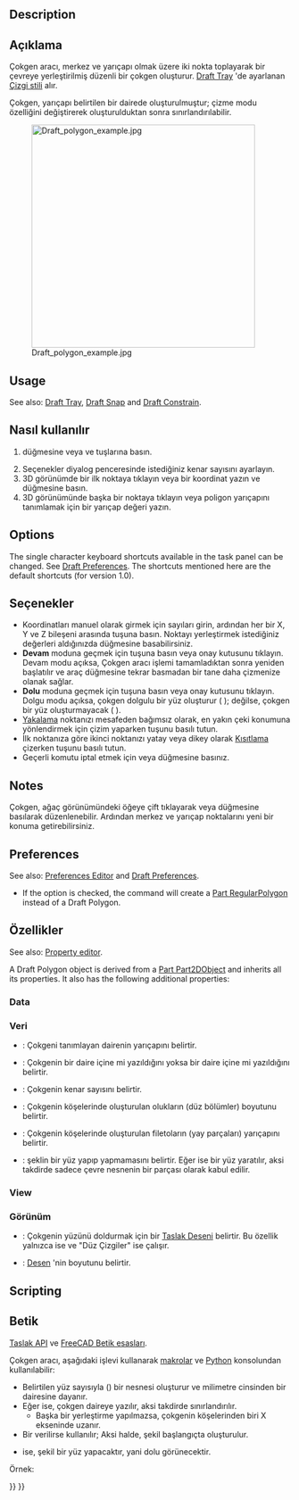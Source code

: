 <languages/>

{{Docnav
|[[Draft_Rectangle|Rectangle]]
|[[Draft_BSpline|BSpline]]
|[[Draft_Workbench|Draft]]
|IconL=Draft_Rectangle.svg
|IconR=Draft_BSpline.svg
|IconC=Workbench_Draft.svg
}}

<div class="mw-translate-fuzzy">
{{GuiCommand/tr
|Name=Draft Polygon
|Name/tr=Çokgen
|MenuLocation=Taslak → Çokgen
|Workbenches=[[Draft_Workbench/tr|Taslak]], [[Arch_Workbench/tr|Mimari]]
|Shortcut={{KEY|P}} {{KEY|G}}
|SeeAlso=[[Draft Circle/tr|Çember]]
|Version=0.7
}}
</div>

==Description== 

<div class="mw-translate-fuzzy">
== Açıklama ==
Çokgen aracı, merkez ve yarıçapı olmak üzere iki nokta toplayarak bir çevreye yerleştirilmiş düzenli bir çokgen oluşturur. [[Draft Tray]] 'de ayarlanan [[Draft Linestyle/tr|Çizgi stili]] alır.
</div>

<div class="mw-translate-fuzzy">
Çokgen,  yarıçapı belirtilen bir dairede oluşturulmuştur; çizme modu özelliğini değiştirerek oluşturulduktan sonra sınırlandırılabilir.
</div>

[[Image:Draft_polygon_example.jpg|400px]]
<div class="mw-translate-fuzzy">
{{Caption | Merkez nokta ve yarıçap tarafından tanımlanan normal çokgen}}
</div>

==Usage== 

See also: [[Draft_Tray|Draft Tray]], [[Draft_Snap|Draft Snap]] and [[Draft_Constrain|Draft Constrain]].

<div class="mw-translate-fuzzy">
== Nasıl kullanılır == 
# {{Button | [[Image: Draft Polygon.png | 16px]] [[Draft Polygon/tr|Çokgen]]}} düğmesine veya {{KEY | P}} ve {{KEY | G}} tuşlarına basın. 
# Seçenekler diyalog penceresinde istediğiniz kenar sayısını ayarlayın. 
# 3D görünümde bir ilk noktaya tıklayın veya bir koordinat yazın ve {{Button | [[Image: Draft_AddPoint.svg | 16px]] Nokta ekle}} düğmesine basın. 
# 3D görünümünde başka bir noktaya tıklayın veya poligon yarıçapını tanımlamak için bir yarıçap değeri yazın.
</div>

==Options==

The single character keyboard shortcuts available in the task panel can be changed. See [[Draft_Preferences|Draft Preferences]]. The shortcuts mentioned here are the default shortcuts (for version 1.0).

<div class="mw-translate-fuzzy">
== Seçenekler == 
* Koordinatları manuel olarak girmek için sayıları girin, ardından her bir X, Y ve Z bileşeni arasında {{KEY | Enter}} tuşuna basın. Noktayı yerleştirmek istediğiniz değerleri aldığınızda {{Button | [[Image: Draft_AddPoint.svg | 16px]] Nokta ekle}} düğmesine basabilirsiniz. 
* '''Devam''' moduna geçmek için {{KEY | T}} tuşuna basın veya onay kutusunu tıklayın. Devam modu açıksa, Çokgen aracı işlemi tamamladıktan sonra yeniden başlatılır ve araç düğmesine tekrar basmadan bir tane daha çizmenize olanak sağlar. 
* '''Dolu''' moduna geçmek için {{KEY | L}} tuşuna basın veya onay kutusunu tıklayın. Dolgu modu açıksa, çokgen dolgulu bir yüz oluşturur ({{PropertyData | Make Face}} {{TRUE}}); değilse, çokgen bir yüz oluşturmayacak ({{PropertyData | Make Face}} {{FALSE}}). 
* [[Draft_Snap/tr | Yakalama]] noktanızı mesafeden bağımsız olarak, en yakın çeki konumuna yönlendirmek için çizim yaparken {{KEY | Ctrl}} tuşunu basılı tutun. 
* İlk noktanıza göre ikinci noktanızı yatay veya dikey olarak [[Draft_Constrain/tr |Kısıtlama]] çizerken {{KEY | Shift}} tuşunu basılı tutun. 
* Geçerli komutu iptal etmek için {{KEY | Esc}} veya {{Button | Close}} düğmesine basınız.
</div>

==Notes==

<div class="mw-translate-fuzzy">
Çokgen, ağaç görünümündeki öğeye çift tıklayarak veya {{Button | [[Image: Draft Edit.svg | 16px]] [[Draft Edit/tr|Düzenle]]}} düğmesine basılarak düzenlenebilir. Ardından merkez ve yarıçap noktalarını yeni bir konuma getirebilirsiniz.
</div>

==Preferences==

See also: [[Preferences_Editor|Preferences Editor]] and [[Draft_Preferences|Draft Preferences]].

* If the {{MenuCommand|Edit → Preferences... → Draft → General → Create Part primitives if possible}} option is checked, the command will create a [[Part_RegularPolygon|Part RegularPolygon]] instead of a Draft Polygon.

<span id="Properties"></span>
== Özellikler ==

See also: [[Property_editor|Property editor]].

A Draft Polygon object is derived from a [[Part_Part2DObject|Part Part2DObject]] and inherits all its properties. It also has the following additional properties:

===Data===

{{TitleProperty|Draft}}

<div class="mw-translate-fuzzy">
=== Veri === 
* {{PropertyData/tr|Radius}}: Çokgeni tanımlayan dairenin yarıçapını belirtir. 
* {{PropertyData/tr|Draw Mode}}: Çokgenin bir daire içine mi yazıldığını yoksa bir daire içine mi yazıldığını belirtir. 
* {{PropertyData/tr|Faces Number}}: Çokgenin kenar sayısını belirtir. 
* {{PropertyData/tr|Chamfer Size}}: Çokgenin köşelerinde oluşturulan olukların (düz bölümler) boyutunu belirtir. 
* {{PropertyData/tr|Fillet Radius}}: Çokgenin köşelerinde oluşturulan filetoların (yay parçaları) yarıçapını belirtir. 
* {{PropertyData/tr|Make Face}}: şeklin bir yüz yapıp yapmamasını belirtir. Eğer {{TRUE}} ise bir yüz yaratılır, aksi takdirde sadece çevre nesnenin bir parçası olarak kabul edilir.
</div>

===View===

{{TitleProperty|Draft}}

<div class="mw-translate-fuzzy">
=== Görünüm === 
* {{PropertyView/tr|Pattern}}: Çokgenin yüzünü doldurmak için bir [[Draft_Pattern|Taslak Deseni]] belirtir. Bu özellik yalnızca {{PropertyData/tr|Make Face}} {{TRUE}} ise ve {{PropertyView/tr|Display Mode}} "Düz Çizgiler" ise çalışır. 
* {{PropertyView/tr|Pattern Size}}: [[Draft Pattern/tr|Desen]] 'nin boyutunu belirtir.
</div>

==Scripting==

<div class="mw-translate-fuzzy">
== Betik ==
{{Emphasis|Ayrıca bkz.:}} [[Draft API/tr|Taslak API]] ve [[FreeCAD Scripting Basics/tr|FreeCAD Betik esasları]].
</div>

<div class="mw-translate-fuzzy">
Çokgen aracı, aşağıdaki işlevi kullanarak [[macros/tr|makrolar]] ve [[Python/tr|Python]] konsolundan kullanılabilir:
</div>

{{Code|code=
polygon = make_polygon(nfaces, radius=1, inscribed=True, placement=None, face=None, support=None)
}}
<div class="mw-translate-fuzzy">
* Belirtilen yüz sayısıyla ({{incode | nfaces}}) bir {{incode | Polygon}} nesnesi oluşturur ve milimetre cinsinden bir {{incode | radius}} dairesine dayanır. 
* Eğer {{incode | inscribed}} {{incode | True}} ise, çokgen daireye yazılır, aksi takdirde sınırlandırılır. 
** Başka bir yerleştirme yapılmazsa, çokgenin köşelerinden biri X ekseninde uzanır. 
* Bir {{incode | placement}} verilirse kullanılır; Aksi halde, şekil başlangıçta oluşturulur. 
* {{incode | face}} {{incode | True}} ise, şekil bir yüz yapacaktır, yani dolu görünecektir.
</div>

Örnek:
{{Code|code=
import FreeCAD as App
import Draft

doc = App.newDocument()

polygon1 = Draft.make_polygon(4, radius=500)
polygon2 = Draft.make_polygon(5, radius=750)

zaxis = App.Vector(0, 0, 1)
p3 = App.Vector(1000, 1000, 0)
place3 = App.Placement(p3, App.Rotation(zaxis, 90))

Polygon3 = Draft.make_polygon(6, radius=1450, placement=place3)

doc.recompute()
}}


<div class="mw-translate-fuzzy">
{{Draft Tools navi/tr}}
{{Userdocnavi/tr}}
</div>

{{Draft Tools navi{{#translation:}}}}
{{Userdocnavi{{#translation:}}}}